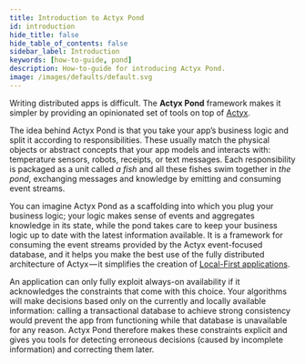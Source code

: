 ```yaml
---
title: Introduction to Actyx Pond
id: introduction
hide_title: false
hide_table_of_contents: false
sidebar_label: Introduction
keywords: [how-to-guide, pond]
description: How-to-guide for introducing Actyx Pond.
image: /images/defaults/default.svg
---
```


Writing distributed apps is difficult.
The **Actyx Pond** framework makes it simpler by providing an opinionated set of tools on top of [Actyx](../local-development/install-actyx.mdx).

The idea behind Actyx Pond is that you take your app’s business logic and split it according to responsibilities.
These usually match the physical objects or abstract concepts that your app models and interacts with: temperature sensors, robots, receipts, or text messages.
Each responsibility is packaged as a unit called _a fish_ and all these fishes swim together in _the pond_, exchanging messages and knowledge by emitting and consuming event streams.

You can imagine Actyx Pond as a scaffolding into which you plug your business logic; your logic makes sense of events and aggregates knowledge in its state, while the pond takes care to keep your business logic up to date with the latest information available.
It is a framework for consuming the event streams provided by the Actyx event-focused database, and it helps you make the best use of the fully distributed architecture of Actyx — it simplifies the creation of [Local-First applications](https://www.local-first-cooperation.org).

An application can only fully exploit always-on availability if it acknowledges the constraints that come with this choice.
Your algorithms will make decisions based only on the currently and locally available information: calling a transactional database to achieve strong consistency would prevent the app from functioning while that database is unavailable for any reason.
Actyx Pond therefore makes these constraints explicit and gives you tools for detecting erroneous decisions (caused by incomplete information) and correcting them later.
